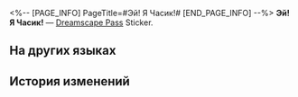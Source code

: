 <%-- [PAGE_INFO]
PageTitle=#Эй! Я Часик!#
[END_PAGE_INFO] --%>
{{Предмет Инфобокс
|id          = 223250
|Изображение = Dreamscape Pass Sticker Эй! Я Часик!.png
|Тип         = Dreamscape Pass Sticker
|Тип2        = Говорящие часы Stickers
|Инвентарь   = 
|Редкость    = 4
|Эффект      = 
|Описание    = Пронумерованные наклейки, используемые для украшения дневника сновидений. Бывают самыми разными.
|Источник1   = [[Открыто по умолчанию]]
}}
{{Описание|Не забудьте его коронную фразу: «Тик-так».}}
'''Эй! Я Часик!''' — [[Dreamscape Pass]] Sticker.

==На других языках==
{{На других языках
|en   = Hey! I'm Clockie
|zhs  = 嗨！我叫钟表小子
|zht  = 嗨！我叫鐘錶小子
|ja   = やあ！クロックボーイって呼んで！
|ko   = 안녕! 난 시계 소년이야
|es   = Hola, soy Relojito
|fr   = Hé&nbsp;! C'est moi, Chronou&nbsp;!
|ru   = Эй! Я Часик!
|th   = เฮ้! ฉันคือเจ้าหนูนาฬิกา
|vi   = Hi! Tôi Tên Là Cậu Bé Đồng Hồ
|de   = Hey! Ich bin Clockie!
|id   = Hei! Aku Clockie
|pt   = Ei! Eu Sou o Relogin
}}

==История изменений==
{{История изменений|3.5}}